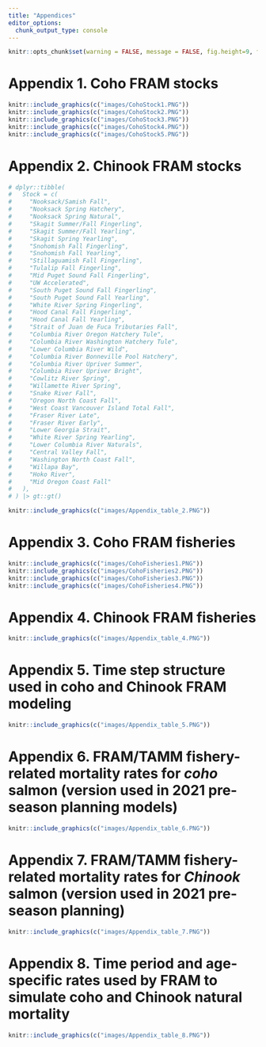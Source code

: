 ```yaml
---
title: "Appendices"
editor_options: 
  chunk_output_type: console
---
```


```r
knitr::opts_chunk$set(warning = FALSE, message = FALSE, fig.height=9, fig.width=9)
```

# **Appendix 1.** Coho <span title = "FRAM: Fishery Regulation Assessment Model">FRAM</span> stocks

```r
knitr::include_graphics(c("images/CohoStock1.PNG"))
knitr::include_graphics(c("images/CohoStock2.PNG"))
knitr::include_graphics(c("images/CohoStock3.PNG"))
knitr::include_graphics(c("images/CohoStock4.PNG"))
knitr::include_graphics(c("images/CohoStock5.PNG"))
```

# **Appendix 2.** Chinook <span title = "FRAM: Fishery Regulation Assessment Model">FRAM</span> stocks

```r
# dplyr::tibble(
#   Stock = c(
#     "Nooksack/Samish Fall",
#     "Nooksack Spring Hatchery",
#     "Nooksack Spring Natural",
#     "Skagit Summer/Fall Fingerling",
#     "Skagit Summer/Fall Yearling",
#     "Skagit Spring Yearling",
#     "Snohomish Fall Fingerling",
#     "Snohomish Fall Yearling",
#     "Stillaguamish Fall Fingerling",
#     "Tulalip Fall Fingerling",
#     "Mid Puget Sound Fall Fingerling",
#     "UW Accelerated",
#     "South Puget Sound Fall Fingerling",
#     "South Puget Sound Fall Yearling",
#     "White River Spring Fingerling",
#     "Hood Canal Fall Fingerling",
#     "Hood Canal Fall Yearling",
#     "Strait of Juan de Fuca Tributaries Fall",
#     "Columbia River Oregon Hatchery Tule",
#     "Columbia River Washington Hatchery Tule",
#     "Lower Columbia River Wild",
#     "Columbia River Bonneville Pool Hatchery",
#     "Columbia River Upriver Summer",
#     "Columbia River Upriver Bright",
#     "Cowlitz River Spring",
#     "Willamette River Spring",
#     "Snake River Fall",
#     "Oregon North Coast Fall",
#     "West Coast Vancouver Island Total Fall",
#     "Fraser River Late",
#     "Fraser River Early",
#     "Lower Georgia Strait",
#     "White River Spring Yearling",
#     "Lower Columbia River Naturals",
#     "Central Valley Fall",
#     "Washington North Coast Fall",
#     "Willapa Bay",
#     "Hoko River",
#     "Mid Oregon Coast Fall"
#   ),
# ) |> gt::gt()

knitr::include_graphics(c("images/Appendix_table_2.PNG"))
```

# **Appendix 3.** Coho <span title = "FRAM: Fishery Regulation Assessment Model">FRAM</span> fisheries

```r
knitr::include_graphics(c("images/CohoFisheries1.PNG"))
knitr::include_graphics(c("images/CohoFisheries2.PNG"))
knitr::include_graphics(c("images/CohoFisheries3.PNG"))
knitr::include_graphics(c("images/CohoFisheries4.PNG"))
```

# **Appendix 4.** Chinook <span title = "FRAM: Fishery Regulation Assessment Model">FRAM</span> fisheries

```r
knitr::include_graphics(c("images/Appendix_table_4.PNG"))
```

# **Appendix 5.** Time step structure used in coho and Chinook <span title = "FRAM: Fishery Regulation Assessment Model">FRAM</span> modeling

```r
knitr::include_graphics(c("images/Appendix_table_5.PNG"))
```

# **Appendix 6.** <span title = "FRAM: Fishery Regulation Assessment Model">FRAM</span>/<span title = "TAMM: Terminal Area Management Module">TAMM</span> fishery-related mortality rates for *coho* salmon (version used in 2021 pre-season planning models)

```r
knitr::include_graphics(c("images/Appendix_table_6.PNG"))
```

# **Appendix 7.** <span title = "FRAM: Fishery Regulation Assessment Model">FRAM</span>/<span title = "TAMM: Terminal Area Management Module">TAMM</span> fishery-related mortality rates for *Chinook* salmon (version used in 2021 pre-season planning)

```r
knitr::include_graphics(c("images/Appendix_table_7.PNG"))
```

# **Appendix 8.** Time period and age-specific rates used by <span title = "FRAM: Fishery Regulation Assessment Model">FRAM</span> to simulate coho and Chinook natural mortality

```r
knitr::include_graphics(c("images/Appendix_table_8.PNG"))
```